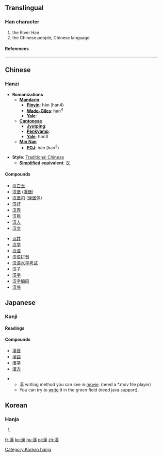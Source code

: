 {{see|汉}}<!-- may be replaced by zh-forms -->

==Translingual==
===Han character===
{{Han char|rn=85|rad=水|as=01|sn=14|four=3413<sub>4</sub>|canj=水廿中人 (ETLO)}}
# the River Han
# the Chinese people, Chinese language
====References====
{{Han ref|kx=0646.170|dkj=18068|dj=1055.150|hdz=31713.090|uh=6F22|ud=28450|bh=BA7E|bd=47742}}
----

==Chinese==
===Hanzi===


* '''Romanizations'''
** '''[[Mandarin]]'''
*** '''[[Pinyin]]''': hàn (han4)
*** '''[[Wade-Giles]]''': han<sup>4</sup>
*** '''[[Yale]]''': 
** '''[[Cantonese]]'''
*** '''[[Jyutping]]''':
*** '''[[Penkyamp]]''': 
*** '''[[Yale]]''': hon3
**'''[[wikipedia:Min_Nan|Min Nan]]'''
***'''[[wikipedia:POJ|POJ]]''': hàn (han<sup>3</sup>)

* '''Style''': [[Traditional Chinese]] 
** '''[[Simplified Chinese|Simplified]] equivalent''': [[汉]]

====Compounds====
{{top2}}
*[[汉白玉]]
*[[汉堡]] ([[汉堡|漢堡]])
*[[汉堡包]] ([[汉堡包|漢堡包]])
*[[汉奸]]
*[[汉界]]
*[[汉民]]
*[[汉人]]
*[[汉文]]
{{mid2}}
*[[汉姓]]
*[[汉学]]
*[[汉语]]
*[[汉语拼音]]
*[[汉语水平考试]]
*[[汉子]]
*[[汉字]]
*[[汉字编码]]
*[[汉族]]
{{bottom}}



== Japanese ==
===Kanji===
{{ja-kanji|grade=|rs=水01}}
====Readings====
{{ja-readings|on=[[かん]] ([[kan]])|kun=[[から]] ([[kara]]), [[おとこ]] ([[otoko]])}}

====Compounds====
*[[漢音]]
*[[漢語]]
*[[漢字]]
*[[漢方]]


**漢 writing method you can see in [http://web.mit.edu/jpnet/ji/movies/2033.mov movie]. (need a *.mov file player)
**You can try to [http://web.mit.edu/jpnet/ji/data/2033.html write] it in the green field (need java support).

==Korean==
===Hanja===
{{ko-hanja|hangeul=한|eumhun=|rv=han|mr=han|y=han}}
# {{defn|Korean}}


<!--

[http://web.mit.edu/jpnet/ji/kuten/2033.html http://web.mit.edu/jpnet/ji/kuten/2033.html] - here you can see movie how to write the character in Japanese. Also you can see several compound meaning.

[http://www.yamagishi.ch/dixn/ http://www.yamagishi.ch/dixn/] - here you can see the sequence of writing more kanji than there are displayed in the movies. However the page is in [[German]] :(.

[http://www.csse.monash.edu.au/cgi-bin/cgiwrap/jwb/wwwjdic?1B Jim Breen's WWWJDIC Server] - Look for kanji parameters (like [[JIS code]], [[Kuten]], [[Shift-JIS]], [[Unicode]], [[Classic Nelson]], [[Bushu]] (radical no.), [[Stroke Count]], [[kanji grade|Grade]], [[Halpern NJECD Index]], [[kanji frequency|Frequency]], [[SKIP code]], [[Heisig index]], [[Gakken index]], [[S&H kanji Dictionary descriptor]], [[O'Neill index]], Korean reading(s), [[Pinyin]] reading(s), [[S&H Kana & kanji index]], [[New Nelson]], [[De Roo code]], [[Halpern KLD Index]], [[O'Neill's Essential kanji Index]], [[Four Corner code]], [[Morohashi index]], [[Morohashi index|Morohashi vol.page]], [[Henshall index]], ON reading(s), KUN reading(s), Nanori reading(s), English meanings)

[http://www.zhongwen.com Zhongwen.com] - look for hierarchical position.

-->

[[Category:Korean hanja]]
[[fr:漢]]
[[ko:漢]]
[[hu:漢]]
[[pl:漢]]
[[zh:漢]]